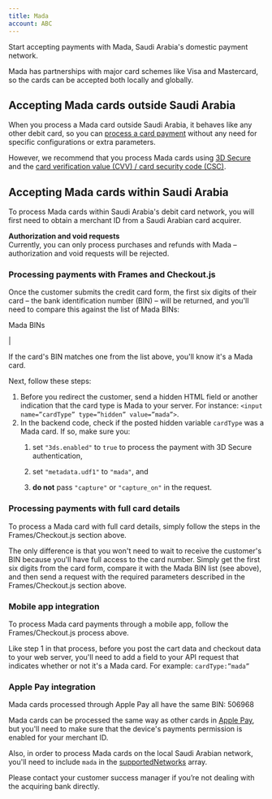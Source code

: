 ```yaml
---
title: Mada
account: ABC
---
```


Start accepting payments with Mada, Saudi Arabia's domestic payment network.

Mada has partnerships with major card schemes like Visa and Mastercard, so the cards can be accepted both locally and globally.

Accepting Mada cards outside Saudi Arabia
-----------------------------------------

When you process a Mada card outside Saudi Arabia, it behaves like any other debit card, so you can [process a card payment](/display/DOCS/Request+a+card+payment) without any need for specific configurations or extra parameters.

However, we recommend that you process Mada cards using [3D Secure](/display/DOCS/3D+Secure) and the [card verification value (CVV) / card security code (CSC)](/display/DOCS/CVV+check).

Accepting Mada cards within Saudi Arabia
----------------------------------------

To process Mada cards within Saudi Arabia's debit card network, you will first need to obtain a merchant ID from a Saudi Arabian card acquirer.

**Authorization and void requests**  
Currently, you can only process purchases and refunds with Mada – authorization and void requests will be rejected.

### Processing payments with Frames and Checkout.js

Once the customer submits the credit card form, the first six digits of their card – the bank identification number (BIN) – will be returned, and you'll need to compare this against the list of Mada BINs:

 Mada BINs

|

If the card's BIN matches one from the list above, you'll know it's a Mada card.

Next, follow these steps:

1.  Before you redirect the customer, send a hidden HTML field or another indication that the card type is Mada to your server. For instance: `<input name=”cardType” type=”hidden” value=”mada”>`.
2.  In the backend code, check if the posted hidden variable `cardType` was a Mada card. If so, make sure you:
    1.  set `"3ds.enabled"` to `true` to process the payment with 3D Secure authentication,
        
    2.  set `"metadata.udf1"` to `"mada"`, and
        
    3.  **do not** pass `"capture"` or `"capture_on"` in the request.
        

### Processing payments with full card details

To process a Mada card with full card details, simply follow the steps in the Frames/Checkout.js section above.

The only difference is that you won't need to wait to receive the customer's BIN because you'll have full access to the card number. Simply get the first six digits from the card form, compare it with the Mada BIN list (see above), and then send a request with the required parameters described in the Frames/Checkout.js section above.

### Mobile app integration

To process Mada card payments through a mobile app, follow the Frames/Checkout.js process above.

Like step 1 in that process, before you post the cart data and checkout data to your web server, you'll need to add a field to your API request that indicates whether or not it's a Mada card. For example: `cardType:”mada”`

### Apple Pay integration

Mada cards processed through Apple Pay all have the same BIN: 506968

Mada cards can be processed the same way as other cards in [Apple Pay](/display/DOCS/Apple+Pay), but you'll need to make sure that the device's payments permission is enabled for your merchant ID.

Also, in order to process Mada cards on the local Saudi Arabian network, you'll need to include `mada` in the [supportedNetworks](https://developer.apple.com/documentation/apple_pay_on_the_web/applepaypaymentrequest/1916122-supportednetworks) array.

Please contact your customer success manager if you’re not dealing with the acquiring bank directly.




